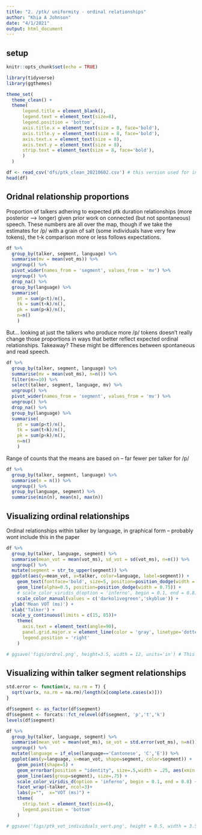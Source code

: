 ```yaml
---
title: "2. /ptk/ uniformity - ordinal relationships"
author: "Khia A Johnson"
date: "4/1/2021"
output: html_document
---
```


## setup
```r
knitr::opts_chunk$set(echo = TRUE)
```

```r
library(tidyverse)
library(ggthemes)

theme_set(
  theme_clean() + 
  theme(
      legend.title = element_blank(),
      legend.text = element_text(size=8),
      legend.position = 'bottom',
      axis.title.x = element_text(size = 8, face='bold'),
      axis.title.y = element_text(size = 8, face='bold'),
      axis.text.x = element_text(size = 8),
      axis.text.y = element_text(size = 8),
      strip.text = element_text(size = 8, face='bold'),
      )
  )
```

```r
df <- read_csv('dfs/ptk_clean_20210602.csv') # this version used for interspeech revisions
head(df)
```

## Oridnal relationship proportions
Proportion of talkers adhering to expected ptk duration relationships (more posterior --> longer) given prior work on connected (but not spontaneous) speech. These numbers are all over the map, though if we take the estimates for /p/ with a grain of salt (some individuals have very few tokens), the t-k comparison more or less follows expectations.
```r
df %>%
  group_by(talker, segment, language) %>%
  summarise(mv = mean(vot_ms)) %>%
  ungroup() %>%
  pivot_wider(names_from = 'segment', values_from = 'mv') %>%
  ungroup() %>%
  drop_na() %>%
  group_by(language) %>%
  summarise(
    pt = sum(p<t)/n(), 
    tk = sum(t<k)/n(), 
    pk = sum(p<k)/n(),
    n=n()
    )
```

But... looking at just the talkers who produce more /p/ tokens doesn't really change those proportions in ways that better reflect expected ordinal relationships. Takeaway? These might be differences between spontaneous and read speech. 
```r
df %>%
  group_by(talker, segment, language) %>%
  summarise(mv = mean(vot_ms), n=n()) %>%
  filter(n>=10) %>%
  select(talker, segment, language, mv) %>%
  ungroup() %>%
  pivot_wider(names_from = 'segment', values_from = 'mv') %>%
  ungroup() %>%
  drop_na() %>%
  group_by(language) %>%
  summarise(
    pt = sum(p<t)/n(), 
    tk = sum(t<k)/n(), 
    pk = sum(p<k)/n(),
    n=n()
    )
```

Range of counts that the means are based on -- far fewer per talker for /p/
```r
df %>%
  group_by(talker, segment, language) %>%
  summarise(n = n()) %>%
  ungroup() %>%
  group_by(language, segment) %>%
  summarise(min(n), mean(n), max(n))
```

## Visualizing ordinal relationships
Ordinal relationships within talker by language, in graphical form -- probably wont include this in the paper
```r
df %>%
  group_by(talker, language, segment) %>%
  summarise(mean_vot = mean(vot_ms), sd_vot = sd(vot_ms), n=n()) %>%
  ungroup() %>%
  mutate(segment = str_to_upper(segment)) %>%
  ggplot(aes(y=mean_vot, x=talker, color=language, label=segment)) +
    geom_text(fontface='bold', size=5, position=position_dodge(width = 0.75)) +
    geom_line(alpha=0.5, position=position_dodge(width = 0.75)) +
    # scale_color_viridis_d(option = 'inferno', begin = 0.1, end = 0.8) +
    scale_color_manual(values = c('darkolivegreen','skyblue')) +
  ylab('Mean VOT (ms)') +
  xlab('Talker') +
  scale_y_continuous(limits = c(15, 85))+
    theme(
      axis.text = element_text(angle=90),
      panel.grid.major.x = element_line(color = 'gray', linetype='dotted'),
      legend.position = 'right'
    )

# ggsave('figs/ordrel.png', height=3.5, width = 12, units='in') # This used in ISBPAC poster
```

## Visualizing within talker segment relationships
```r
std.error <- function(x, na.rm = T) {
  sqrt(var(x, na.rm = na.rm)/length(x[complete.cases(x)]))
}

df$segment <- as_factor(df$segment)
df$segment <- forcats::fct_relevel(df$segment, 'p','t','k')
levels(df$segment)
```

```r
df %>%
  group_by(talker, language, segment) %>%
  summarise(mean_vot = mean(vot_ms), se_vot = std.error(vot_ms), n=n()) %>%
  ungroup() %>%
  mutate(language = if_else(language=='Cantonese', 'C','E')) %>%
  ggplot(aes(y=language, x=mean_vot, shape=segment, color=segment)) +
    geom_point(shape=5) +
    geom_errorbar(position = "identity", size=.5,width = .25, aes(xmin = mean_vot-se_vot, xmax = mean_vot+se_vot)) +
    geom_line(aes(group=segment), size=.75) +
    scale_color_viridis_d(option = 'inferno', begin = 0.1, end = 0.8) +
    facet_wrap(~talker, ncol=3)+
    labs(y="",  x="VOT (ms)") +
    theme(
      strip.text = element_text(size=6),
      legend.position = 'bottom'
    )

# ggsave('figs/ptk_vot_individuals_vert.png', height = 8.5, width = 3.5, units='in') # Used in interspeech paper with manually moved legend - don't re-run; different sizes for paper and poster
```

